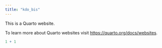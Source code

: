 ```yaml
---
title: "kdo_bis"
---
```


This is a Quarto website.

To learn more about Quarto websites visit <https://quarto.org/docs/websites>.

```r
1 + 1
```
